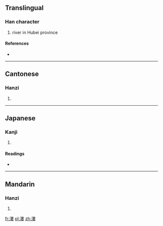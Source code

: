 {{also|溇}}
==Translingual==

===Han character===
{{Han char|rn=85|rad=水|as=11|sn=14|four=3514<sub>4</sub>|canj=水中中女 (ELLV)}}

# river in Hubei province

====References====
* {{Han ref|kx=0645.050|dkj=18113|dj=1054.010|hdz=31723.010|uh=6F0A|ud=28426|bh=E27E|bd=57982}}

----

==Cantonese==

===Hanzi===
{{yue-hanzi|jyut=|y=lau4}}

# {{defn|lang=yue|sort=水11}}

----

==Japanese==

===Kanji===
{{ja-kanji|grade=|rs=水11}}

# {{defn|lang=ja|sort=水11}}

====Readings====
* {{ja-readings|on=[[る]] (ru), [[ろう]] (rō)|kun=}}

----

==Mandarin==

===Hanzi===
{{cmn-hanzi|pin=[[lǚ]] ([[lü3]])|wg=lü<sup>3</sup>}}

# {{defn|lang=cmn|sort=水11}}

[[fr:漊]]
[[pl:漊]]
[[zh:漊]]
